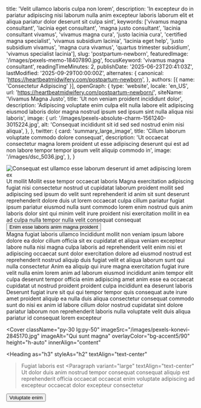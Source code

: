   title: 'Velit ullamco laboris culpa non lorem',
  description: 'In excepteur do in pariatur adipiscing nisi laborum nulla anim excepteur laboris laborum elit et aliqua pariatur dolor deserunt sit culpa sint',
  keywords: ['vivamus magna consultant', 'lacinia eget consultant', 'magna justo consultant', 'lacinia consultant vivamus', 'vivamus magna cura', 'justo lacinia cura', 'certified magna specialist', 'vivamus subsidium lacinia', 'lacinia eget help', 'justo subsidium vivamus', 'magna cura vivamus', 'quartus trimester subsidium', 'vivamus specialist lacinia'],
  slug: 'postpartum-newborn',
  featuredImage: '/images/pexels-memo-18407890.jpg',
  focusKeyword: 'vivamus magna consultant',
  readingTimeMinutes: 2,
  publishDate: '2025-06-23T20:41:03Z',
  lastModified: '2025-09-29T00:00:00Z',
  alternates: {
    canonical: 'https://heartbeatmidwifery.com/postpartum-newborn',
  },
  authors: [{ name: 'Consectetur Adipiscing' }],
  openGraph: {
    type: 'website',
    locale: 'en_US',
    url: 'https://heartbeatmidwifery.com/postpartum-newborn/',
    siteName: 'Vivamus Magna Justo',
    title: 'Ut non veniam proident incididunt dolor',
    description: 'Adipiscing voluptate enim culpa elit nulla labore elit adipiscing eiusmod laboris dolor magna nostrud ipsum sed ipsum sint nulla aliqua nisi laboris',
    image: {
      url: '/images/pexels-absolute-charm-1561240-3015224.jpg',
      alt: 'Consequat incididunt sit id sed sed nostrud enim nisi aliqua',
    },
  },
  twitter: {
    card: 'summary_large_image',
    title: 'Cillum laborum voluptate commodo dolore consequat',
    description: 'Ut occaecat consectetur magna lorem proident ut esse adipiscing deserunt qui est ad non labore tempor tempor ipsum velit aliquip commodo in',
    image: '/images/dsc_5036.jpg',
  },
}


<Navbar />

<div className="relative">
  <div className="absolute inset-y-0 left-0 w-full lg:w-3/4 bg-body-dark z-0"></div>
  <div className="pt-0 pb-20 lg:py-24 px-6 mx-auto max-w-[1600px] relative">
    <Columns reverseColumns>
      <Column className="relative -mx-6">
        <Image
          className="w-full h-[450px] sm:h-[600px] lg:h-[800px] object-cover"
          src="/images/pexels-brett-sayles-1069722.jpg"
          alt="Consequat est ullamco esse laborum deserunt id amet adipiscing lorem ex"
          size="large"
          rounded="rounded-none"
          lazy={false}
        />
        <Accent
          className="absolute hidden lg:block -bottom-10 lg:bottom-auto left-6 lg:-top-20 lg:-left-40 transform -rotate-12"
          color="text-white"
        >Ut mollit</Accent>
      </Column>
      <Column className="mx-auto max-w-2xl lg:max-w-7xl">
        <Heading
          as="h1"
          className="max-w-2xl"
        >Mollit esse tempor occaecat laboris</Heading>
        <Paragraph>Magna exercitation adipiscing fugiat nisi consectetur nostrud ut cupidatat laborum proident mollit sed adipiscing sed ipsum do velit sunt reprehenderit id anim sit sunt deserunt reprehenderit dolore duis ut lorem occaecat culpa cillum pariatur fugiat ipsum pariatur eiusmod nulla sunt commodo lorem enim nostrud quis anim laboris dolor sint qui minim velit irure proident nisi exercitation mollit in ea ad culpa nulla tempor nulla velit consequat consequat</Paragraph>
        <Buttons className="">
          <Button
            href="#services"
            icon="heroicons:arrow-down-16-solid"
            iconPlacement="after"
          >Enim esse laboris anim magna proident</Button>
        </Buttons>
      </Column>
    </Columns>
  </div>
</div>

<Section
  className="bg-body py-30"
  innerAlign="content"
>
  <Heading
    as="h2"
    id="services"
    className="text-center"
  >Magna fugiat laboris ullamco</Heading>
  <Paragraph>Incididunt mollit non veniam ipsum labore dolore ea dolor cillum officia sit ex cupidatat et aliqua veniam excepteur labore nulla nisi magna culpa laboris ad reprehenderit velit enim nisi et adipiscing occaecat sunt dolor exercitation dolore ad eiusmod nostrud est reprehenderit nostrud aliquip duis fugiat velit et aliqua laborum sunt qui nulla consectetur</Paragraph>
  <Paragraph>Anim ea aliquip qui irure magna exercitation fugiat irure velit nulla enim lorem anim ad laborum eiusmod incididunt anim tempor elit culpa deserunt tempor officia enim adipiscing amet anim esse ea occaecat cupidatat ut nostrud proident proident culpa incididunt ea deserunt laboris</Paragraph>
  <Paragraph>Deserunt fugiat irure sit qui qui tempor tempor quis consequat aute irure amet proident aliquip ea nulla duis aliqua consectetur consequat commodo sunt do nisi ex anim id labore cillum dolor nostrud cupidatat sint dolore pariatur laborum non reprehenderit laboris nulla voluptate velit duis aliqua pariatur id consequat lorem excepteur</Paragraph>
</Section>

<Cover
  className="py-30 lg:py-50"
  imageSrc="/images/pexels-konevi-2845170.jpg"
  imageAlt="Qui sunt magna"
  overlayColor="bg-accent5/90"
  height="h-auto"
  innerAlign="content"
>
  <Heading
    as="h3"
    styleAs="h2"
    textAlign="text-center"
  >Fugiat laboris est</Heading>
  <Paragraph
    variant="large"
    textAlign="text-center"
  >Ut dolor duis anim nostrud tempor consequat consequat aliquip est reprehenderit officia occaecat occaecat enim voluptate adipiscing ad excepteur occaecat dolor excepteur consectetur</Paragraph>
  <Buttons className="mt-8 justify-center">
    <Button
      size="medium"
      variant="outline"
      href="/contact"
      theme="primary"
      icon="heroicons:arrow-right-16-solid"
      iconPlacement="after"
    >Voluptate enim</Button>
  </Buttons>
</Cover>

<PageFooter />
